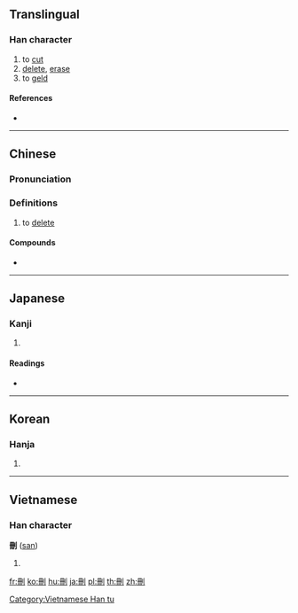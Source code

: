 {{also|删}}
==Translingual==

===Han character===
{{Han char|rn=18|rad=刀|as=05|sn=7|four=72400|canj=BTLN|ids=⿰冊刂}}

# to [[cut]]
# [[delete]], [[erase]]
# to [[geld]]

====References====
* {{Han ref|kx=0138.281|dkj=01917|dj=0311.060|hdz=10328.120|uh=522A|ud=21034|bh=A752|bd=42834}}

----

==Chinese==
{{zh-forms|s=删}}

===Pronunciation===
{{zh-pron
|m=shān
|c=saan1
|h=pfs=
|md=
|mn=san
|w=
|mc=y
|oc=y
|cat=
}}

===Definitions===
{{zh-hanzi}}

# to [[delete]]

====Compounds====
* {{zh-l|刪除}}

----

==Japanese==

===Kanji===
{{ja-kanji|grade=|rs=刀05}}

# {{defn|lang=ja|sort=刀05}}

====Readings====
* {{ja-readings|on=[[さん]] (san)|kun=[[けずる]] (kezuru)}}

----

==Korean==

===Hanja===
{{ko-hanja|hangeul=산|rv=san|mr=san}}

# {{defn|lang=ko|sort=刀05}}

----

==Vietnamese==

===Han character===
'''刪''' ([[san]])

# {{defn|vi}}

[[Category:Vietnamese Han tu]]

[[fr:刪]]
[[ko:刪]]
[[hu:刪]]
[[ja:刪]]
[[pl:刪]]
[[th:刪]]
[[zh:刪]]